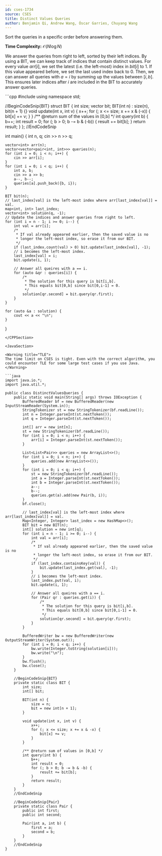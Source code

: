 ```yaml
---
id: cses-1734
source: CSES
title: Distinct Values Queries
author: Benjamin Qi, Andrew Wang, Óscar Garries, Chuyang Wang
---
```


<Spoiler title="Hint">

Sort the queries in a specific order before answering them.

</Spoiler>

<Spoiler title="Solution">

**Time Complexity:** $\mathcal{O}(N\log{N})$

We answer the queries from right to left, sorted by their left indices. By using a BIT, we can keep track of indices that contain distinct values. For every value $arr[i]$, we set the latest (i.e. the left-most) index in $bit[i]$ to $1$. If this value appeared before, we set the last used index back to $0$. Then, we can answer all queries with $a = i$ by summing up the values between $[i, b]$. This ensures later indices after $i$ are included in the BIT to accurately answer queries.

<LanguageSection>

<CPPSection>
```cpp
#include <bits/stdc++.h>
using namespace std;

//BeginCodeSnip{BIT}
struct BIT {
	int size;
	vector<int> bit;
	BIT(int n) : size(n), bit(n + 1) {}
	void update(int x, int v) {
		x++;
		for (; x <= size; x += x & (-x)) {
			bit[x] += v;
		}
	}
	/** @return sum of the values in [0,b] */
	int query(int b) {
		b++;
		int result = 0;
		for (; b > 0; b -= b & (-b)) {
			result += bit[b];
		}
		return result;
	}
};
//EndCodeSnip

int main() {
	int n, q;
	cin >> n >> q;

	vector<int> arr(n);
	vector<vector<pair<int, int>>> queries(n);
	for (int i = 0; i < n; i++) {
		cin >> arr[i];
	}
	for (int i = 0; i < q; i++) {
		int a, b;
		cin >> a >> b;
		a--, b--;
		queries[a].push_back({b, i});
	}

	BIT bit(n);
	// last_index[val] is the left-most index where arr[last_index[val]] = val.
	map<int, int> last_index;
	vector<int> solution(q, -1);
	// Update the indices and answer queries from right to left.
	for (int i = n - 1; i >= 0; i--) {
		int val = arr[i];
		/*
		 * If val already appeared earlier, then the saved value is no
		 * longer the left-most index, so erase it from our BIT.
		 */
		if (last_index.count(val) > 0) bit.update(last_index[val], -1);
		// i becomes the left-most index.
		last_index[val] = i;
		bit.update(i, 1);

		// Answer all queires with a == i.
		for (auto &qr : queries[i]) {
			/*
			 * The solution for this query is bit[i,b].
			 * This equals bit[0,b] since bit[0,i-1] = 0.
			 */
			solution[qr.second] = bit.query(qr.first);
		}
	}

	for (auto &a : solution) {
		cout << a << "\n";
	}
}
```
</CPPSection>

<JavaSection>

<Warning title="TLE"> 
The time limit on CSES is tight. Even with the correct algorithm, you could encounter TLE for some large test cases if you use Java. 
</Warning>

```java
import java.io.*;
import java.util.*;

public class DistinctValuesQueries {
	public static void main(String[] args) throws IOException {
		BufferedReader bf = new BufferedReader(new InputStreamReader(System.in));
		StringTokenizer st = new StringTokenizer(bf.readLine());
		int n = Integer.parseInt(st.nextToken());
		int q = Integer.parseInt(st.nextToken());

		int[] arr = new int[n];
		st = new StringTokenizer(bf.readLine());
		for (int i = 0; i < n; i++) {
			arr[i] = Integer.parseInt(st.nextToken());
		}

		List<List<Pair>> queries = new ArrayList<>();
		for (int i = 0; i < n; i++) {
			queries.add(new ArrayList<>());
		}
		for (int i = 0; i < q; i++) {
			st = new StringTokenizer(bf.readLine());
			int a = Integer.parseInt(st.nextToken());
			int b = Integer.parseInt(st.nextToken());
			a--;
			b--;
			queries.get(a).add(new Pair(b, i));
		}
		bf.close();

		// last_index[val] is the left-most index where arr[last_index[val]] = val.
		Map<Integer, Integer> last_index = new HashMap<>();
		BIT bit = new BIT(n);
		int[] solution = new int[q];
		for (int i = n - 1; i >= 0; i--) {
			int val = arr[i];
			/*
			 * If val already appeared earlier, then the saved value is no
			 * longer the left-most index, so erase it from our BIT.
			 */
			if (last_index.containsKey(val)) {
				bit.update(last_index.get(val), -1);
			}
			// i becomes the left-most index.
			last_index.put(val, i);
			bit.update(i, 1);

			// Answer all queires with a == i.
			for (Pair qr : queries.get(i)) {
				/*
				 * The solution for this query is bit[i,b].
				 * This equals bit[0,b] since bit[0,i-1] = 0.
				 */
				solution[qr.second] = bit.query(qr.first);
			}
		}

		BufferedWriter bw = new BufferedWriter(new OutputStreamWriter(System.out));
		for (int i = 0; i < q; i++) {
			bw.write(Integer.toString(solution[i]));
			bw.write("\n");
		}
		bw.flush();
		bw.close();
	}

	//BeginCodeSnip{BIT}
	private static class BIT {
		int size;
		int[] bit;

		BIT(int n) {
			size = n;
			bit = new int[n + 1];
		}

		void update(int x, int v) {
			x++;
			for (; x <= size; x += x & -x) {
				bit[x] += v;
			}
		}

		/** @return sum of values in [0,b] */
		int query(int b) {
			b++;
			int result = 0;
			for (; b > 0; b -= b & -b) {
				result += bit[b];
			}
			return result;
		}
	}
	//EndCodeSnip

	//BeginCodeSnip{Pair}
	private static class Pair {
		public int first;
		public int second;

		Pair(int a, int b) {
			first = a;
			second = b;
		}
	}
	//EndCodeSnip
}
```
</JavaSection>

</LanguageSection>

</Spoiler>
